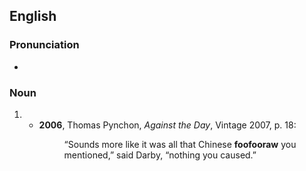 ==English==

===Pronunciation===
* {{IPA|en|/ˈfuːfəɹɔː/}}

===Noun===
{{en-noun}}

# {{alternative form of|en|foofaraw}}
#* '''2006''', Thomas Pynchon, ''Against the Day'', Vintage 2007, p. 18:
#*: “Sounds more like it was all that Chinese '''foofooraw''' you mentioned,” said Darby, “nothing you caused.”
